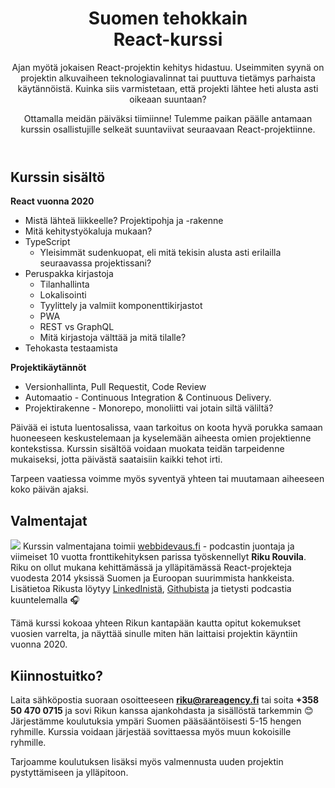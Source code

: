
<Header>

<Questions />

# Suomen tehokkain<br /> React-kurssi

Ajan myötä jokaisen React-projektin kehitys hidastuu. Useimmiten syynä on projektin alkuvaiheen teknologiavalinnat tai puuttuva tietämys parhaista käytännöistä. Kuinka siis varmistetaan, että projekti lähtee heti alusta asti oikeaan suuntaan?

Ottamalla meidän päiväksi tiimiinne! Tulemme paikan päälle antamaan kurssin osallistujille selkeät suuntaviivat seuraavaan React-projektiinne.
</Header>

<Main>

## Kurssin sisältö

**React vuonna 2020**

- Mistä lähteä liikkeelle? Projektipohja ja -rakenne
- Mitä kehitystyökaluja mukaan?
- TypeScript
  - Yleisimmät sudenkuopat, eli mitä tekisin alusta asti erilailla seuraavassa projektissani?
- Peruspakka kirjastoja
  - Tilanhallinta
  - Lokalisointi
  - Tyylittely ja valmiit komponenttikirjastot
  - PWA
  - REST vs GraphQL
  - Mitä kirjastoja välttää ja mitä tilalle?
- Tehokasta testaamista

**Projektikäytännöt**

- Versionhallinta, Pull Requestit, Code Review
- Automaatio - Continuous Integration & Continuous Delivery.
- Projektirakenne - Monorepo, monoliitti vai jotain siltä väliltä?


Päivää ei istuta luentosalissa, vaan tarkoitus on koota hyvä porukka samaan huoneeseen keskustelemaan ja kyselemään aiheesta omien projektienne kontekstissa.
Kurssin sisältöä voidaan muokata teidän tarpeidenne mukaiseksi, jotta päivästä saataisiin kaikki tehot irti.

Tarpeen vaatiessa voimme myös syventyä yhteen tai muutamaan aiheeseen koko päivän ajaksi.


## Valmentajat

![](../static/riku.png)
Kurssin valmentajana toimii [webbidevaus.fi](https://webbidevaus.fi/) - podcastin juontaja ja viimeiset 10 vuotta fronttikehityksen parissa työskennellyt **Riku Rouvila**.<br />
Riku on ollut mukana kehittämässä ja ylläpitämässä React-projekteja vuodesta 2014 yksissä Suomen ja Euroopan suurimmista hankkeista. Lisätietoa Rikusta löytyy [LinkedInistä](https://www.linkedin.com/in/rikurouvila/), [Githubista](https://github.com/rikukissa) ja tietysti podcastia kuuntelemalla 🎧

Tämä kurssi kokoaa yhteen Rikun kantapään kautta opitut kokemukset vuosien varrelta, ja näyttää sinulle miten hän laittaisi projektin käyntiin vuonna 2020.



## Kiinnostuitko?

Laita sähköpostia suoraan osoitteeseen **riku@rareagency.fi** tai soita **+358 50 470 0715** ja sovi Rikun kanssa ajankohdasta ja sisällöstä tarkemmin 😊
Järjestämme koulutuksia ympäri Suomen pääsääntöisesti 5-15 hengen ryhmille. Kurssia voidaan järjestää sovittaessa myös muun kokoisille ryhmille.

Tarjoamme koulutuksen lisäksi myös valmennusta uuden projektin pystyttämiseen ja ylläpitoon.

</Main>